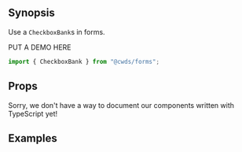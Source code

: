 
## Synopsis

Use a `CheckboxBank`s in forms.

<DemoCard>
  <div>PUT A DEMO HERE</div>
</DemoCard>

```jsx
import { CheckboxBank } from "@cwds/forms";
```

## Props

<!-- <PropTable docgen={Docgen.Alert} /> -->

<Alert color="warning">
  Sorry, we don't have a way to document our components written with TypeScript
  yet!
</Alert>

## Examples

<CheckboxBankExample />
